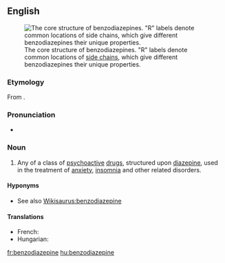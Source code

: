 ==English==
{{wikipedia}}
[[Image:Benzodiazepine.svg|thumb|The core structure of benzodiazepines. "R" labels denote common locations of [[side chain]]s, which give different benzodiazepines their unique properties.]]

===Etymology===
From {{prefix|benzo|diazepine}}.

===Pronunciation===
*{{IPA|/ˌbɛnzoʊdaɪˈæzɨpiːn/}}

===Noun===
{{en-noun}}

# {{pharmaceutical drug}} Any of a class of [[psychoactive]] [[drug]]s, structured upon [[diazepine]], used in the treatment of [[anxiety]], [[insomnia]] and other related disorders.

====Hyponyms====
* See also [[Wikisaurus:benzodiazepine]]

====Translations====
{{trans-top|any of a class of psychoactive drugs}}
* French: {{t|fr|benzodiazépine|m}}
* Hungarian: {{t+|hu|benzodiazepin}}
{{trans-mid}}
{{trans-bottom}}

[[fr:benzodiazepine]]
[[hu:benzodiazepine]]